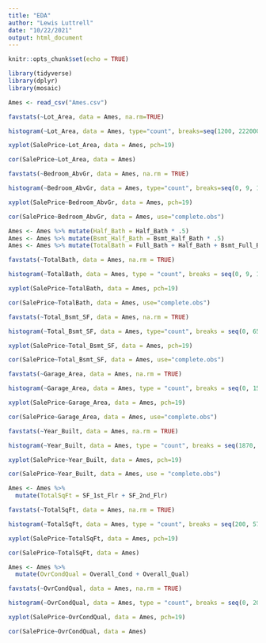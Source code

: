 ```yaml
---
title: "EDA"
author: "Lewis Luttrell"
date: "10/22/2021"
output: html_document
---
```


```r
knitr::opts_chunk$set(echo = TRUE)
```

```r
library(tidyverse)
library(dplyr)
library(mosaic)
```

```r
Ames <- read_csv("Ames.csv")
```

```r
favstats(~Lot_Area, data = Ames, na.rm=TRUE)
```


```r
histogram(~Lot_Area, data = Ames, type="count", breaks=seq(1200, 222000, 2500))
```

```r
xyplot(SalePrice~Lot_Area, data = Ames, pch=19)
```

```r
cor(SalePrice~Lot_Area, data = Ames)
```


```r
favstats(~Bedroom_AbvGr, data = Ames, na.rm = TRUE)
```

```r
histogram(~Bedroom_AbvGr, data = Ames, type="count", breaks=seq(0, 9, 1))
```

```r
xyplot(SalePrice~Bedroom_AbvGr, data = Ames, pch=19)
```

```r
cor(SalePrice~Bedroom_AbvGr, data = Ames, use="complete.obs")
```


```r
Ames <- Ames %>% mutate(Half_Bath = Half_Bath * .5)
Ames <- Ames %>% mutate(Bsmt_Half_Bath = Bsmt_Half_Bath * .5)
Ames <- Ames %>% mutate(TotalBath = Full_Bath + Half_Bath + Bsmt_Full_Bath + Bsmt_Half_Bath)
```

```r
favstats(~TotalBath, data = Ames, na.rm = TRUE)
```

```r
histogram(~TotalBath, data = Ames, type = "count", breaks = seq(0, 9, 1))
```

```r
xyplot(SalePrice~TotalBath, data = Ames, pch=19)
```

```r
cor(SalePrice~TotalBath, data = Ames, use="complete.obs")
```


```r
favstats(~Total_Bsmt_SF, data = Ames, na.rm = TRUE)
```

```r
histogram(~Total_Bsmt_SF, data = Ames, type="count", breaks = seq(0, 6500, 500))
```

```r
xyplot(SalePrice~Total_Bsmt_SF, data = Ames, pch=19)
```

```r
cor(SalePrice~Total_Bsmt_SF, data = Ames, use="complete.obs")
```


```r
favstats(~Garage_Area, data = Ames, na.rm = TRUE)
```

```r
histogram(~Garage_Area, data = Ames, type = "count", breaks = seq(0, 1500, 100))
```

```r
xyplot(SalePrice~Garage_Area, data = Ames, pch=19)
```

```r
cor(SalePrice~Garage_Area, data = Ames, use="complete.obs")
```


```r
favstats(~Year_Built, data = Ames, na.rm = TRUE)
```

```r
histogram(~Year_Built, data = Ames, type = "count", breaks = seq(1870, 2012, 10))
```

```r
xyplot(SalePrice~Year_Built, data = Ames, pch=19)
```

```r
cor(SalePrice~Year_Built, data = Ames, use = "complete.obs")
```


```r
Ames <- Ames %>% 
  mutate(TotalSqFt = SF_1st_Flr + SF_2nd_Flr)
```

```r
favstats(~TotalSqFt, data = Ames, na.rm = TRUE)
```

```r
histogram(~TotalSqFt, data = Ames, type = "count", breaks = seq(200, 5750, 250))
```

```r
xyplot(SalePrice~TotalSqFt, data = Ames, pch=19)
```

```r
cor(SalePrice~TotalSqFt, data = Ames)
```


```r
Ames <- Ames %>% 
  mutate(OvrCondQual = Overall_Cond + Overall_Qual)
```

```r
favstats(~OvrCondQual, data = Ames, na.rm = TRUE)
```

```r
histogram(~OvrCondQual, data = Ames, type = "count", breaks = seq(0, 20, 1))
```

```r
xyplot(SalePrice~OvrCondQual, data = Ames, pch=19)
```

```r
cor(SalePrice~OvrCondQual, data = Ames)
```




